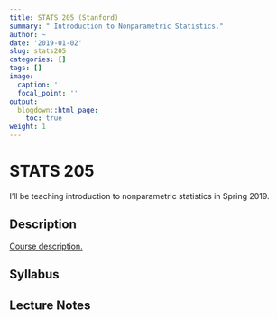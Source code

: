 ```yaml
---
title: STATS 205 (Stanford)
summary: " Introduction to Nonparametric Statistics."
author: ~
date: '2019-01-02'
slug: stats205
categories: []
tags: []
image:
  caption: ''
  focal_point: ''
output:
  blogdown::html_page:
    toc: true
weight: 1
---
```


# STATS 205

I'll be teaching introduction to nonparametric statistics in Spring 2019.

## Description

[Course description.](https://explorecourses.stanford.edu/search;jsessionid=e5dmnhispf8m1f3y292ir18jq?q=STATS+205%3A+Introduction+to+Nonparametric+Statistics&view=catalog&filter-coursestatus-Active=on&academicYear=20152016)

##  Syllabus

##  Lecture Notes
